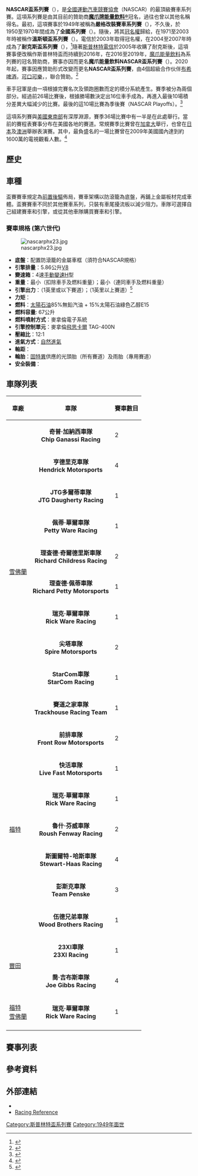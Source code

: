 {{DISPLAYTITLE:NASCAR盃系列賽}}
{{Infobox motorsport championship
| name                 = NASCAR盃系列賽<br>NASCAR Cup Series
| logo                 = NASCAR Cup Series logo.svg
| image-size           = 275px
| caption              =
| category             = {{le|改裝賽車|Stock car racing}}
| country/region       = [[美國|美國]]
| inaugural            = 1949
| folded               = 
| drivers              =
| teams                = 
| engines              = [[雪佛蘭|雪佛蘭]]<br/>[[福特汽車|福特]]<br/>[[豐田汽車|豐田]]
| tyres                = [[固特異|固特異]]
| champion driver      = {{le|切斯·艾洛特|Chase Elliott}}
| champion team        = {{le|亨德里克車隊|Hendrick Motorsports}}
| manufacturer         = [[福特汽車|福特]]
| televised            = 
| website              = {{URL|https://www.nascar.com/news/nascar-cup-series/|NASCAR盃系列賽}}
| current_season       = 2021年NASCAR盃系列賽
}}
'''NASCAR盃系列賽'''（{{lang-en|NASCAR CUP Series}}），是[[全國運動汽車競賽協會|全國運動汽車競賽協會]]（NASCAR）的最頂級賽車系列賽。這項系列賽是由其目前的贊助商'''[[怪獸能量飲料|魔爪牌能量飲料®]]'''冠名，過往也曾以其他名稱得名。最初，這項賽事於1949年被稱為'''嚴格改裝賽車系列賽'''（{{lang-en|Strictly Stock Series}}），不久後，於1950至1970年間成為了'''全國系列賽'''（{{lang-en|Grand National Series}}）。隨後，將其[[冠名權|冠名權]]歸給{{le|R·J·雷諾茲煙草公司|R. J. Reynolds Tobacco Company}}，在1971至2003年時被稱作'''溫斯頓盃系列賽'''（{{lang-en|Winston Cup Series}}）。{{le|耐克斯通訊公司|Nextel Communications|耐克斯}}電信於2003年取得冠名權，在2004至2007年時成為了'''耐克斯盃系列賽'''（{{lang-en|Nextel Cup Series}}），<ref name="nascar.com">{{cite web|url=http://www.nascar.com/2007/news/headlines/cup/07/06/sprint.nextel.cup.name.change/index.html|title=NASCAR  : NASCAR Drivers, Race Standings & News - NASCAR.com|work=nascar.com|accessdate=2015-11-16|archive-date=2011-06-29|archive-url=https://web.archive.org/web/20110629064204/http://www.nascar.com/2007/news/headlines/cup/07/06/sprint.nextel.cup.name.change/index.html|dead-url=no}}</ref>隨著[[Sprint|斯普林特電信]]於2005年收購了耐克斯後，這項賽事便改稱作斯普林特盃而持續到2016年，在2016至2019年，[[怪獸能量飲料|魔爪能量飲料]]為系列賽的冠名贊助商，賽事亦因而更名'''魔爪能量飲料NASCAR盃系列賽'''（{{lang-en|Monster Energy NASCAR Cup Series}}）。2020年起，賽事因應贊助形式改變而更名'''NASCAR盃系列賽'''，由4個超級合作伙伴[[安海斯-布希|布希啤酒]]，[[可口可樂|可口可樂]]，{{le|GEICO保險|GEICO}}，{{le|Xfinity|Xfinity}}聯合贊助。<ref>{{cite web |url=https://www.nascar.com/news-media/2019/12/05/nascar-introduces-premier-partners-of-nascar-cup-series/ |title=NASCAR introduces Premier Partners of NASCAR Cup Series: Busch Beer, Coca-Cola, GEICO, Xfinity |website=NASCAR.com |publisher=NASCAR Digital Media, LLC. |date=December 5, 2019 |access-date=December 6, 2019 |archive-date=2021-11-10 |archive-url=https://web.archive.org/web/20211110045328/https://www.nascar.com/news-media/2019/12/05/nascar-introduces-premier-partners-of-nascar-cup-series/ |dead-url=no }}</ref>

車手冠軍是由一項根據完賽名次及領跑圈數而定的積分系統產生。賽季被分為兩個部分。經過前26場比賽後，根據勝場數決定出16位車手成為{{le|種子 (體育)|Seed (sports)|種子車手}}，再進入最後10場積分差異大幅減少的比賽。最後的這10場比賽為季後賽（NASCAR Playoffs）。<ref name="2014 Chase changes">{{cite press release |url=http://www.nascar.com/en_us/news-media/articles/2014/1/30/chase-for-the-nascar-sprint-cup-championship-format-changes.html |title=NASCAR Announces Chase for the Sprint Cup Format Change |publisher=NASCAR |date=January 30, 2014 |access-date=January 30, 2014 |archive-date=2014-08-13 |archive-url=https://web.archive.org/web/20140813113713/http://www.nascar.com/en_us/news-media/articles/2014/1/30/chase-for-the-nascar-sprint-cup-championship-format-changes.html |dead-url=yes }}</ref>

這項系列賽與[[美國東南部|美國東南部]]有深厚淵源，賽季36場比賽中有一半是在此處舉行。當前的賽程表賽事分布在美國各地的賽道。常規賽季比賽曾在[[加拿大|加拿大]]舉行，也曾在[[日本|日本]]及[[澳洲|澳洲]]舉辦表演賽。其中，最負盛名的一場比賽{{le|戴通納500|Daytona 500}}曾在2009年美國國內達到約1600萬的電視觀看人數。<ref>{{cite web|url=http://www.jayski.com/pages/tvratings2009.htm|title=2009 NASCAR Sprint Cup TV Ratings|work=Jayski.com|accessdate=2009-08-21|archive-url=https://web.archive.org/web/20110909024117/http://www.jayski.com/pages/tvratings2009.htm|archive-date=2011-09-09|dead-url=yes}}</ref>

==歷史==

==車種==
盃賽賽車規定為[[前置後驅|前置後驅]]佈局，賽車架構以防滾籠為底盤，再鋪上金屬板材完成車體。盃賽賽車不同於其他賽車系列，只裝有車尾擾流板以減少阻力。車隊可選擇自己組建賽車和引擎，或從其他車隊購買賽車和引擎。

===賽車規格 (第六世代)===
[[File:nascarphx23.jpg|thumb]]
* '''底盤'''：配置防滾籠的金屬車框（須符合NASCAR規格）
* '''引擎排量'''：5.86公升[[V8引擎|V8]]
* '''變速箱'''：4速[[手動變速器|手動變速]]H型
* '''重量'''：最小{{convert|3200|lb|kg|0|lk=on|abbr=on}}（扣除車手及燃料重量）；最小{{convert|3400|lb|kg|0|lk=on|abbr=on}}（連同車手及燃料重量）
* '''引擎出力'''：{{convert|750|hp|kW|0|lk=in|abbr=on}}（1英里或以下賽道）；{{convert|550|hp|kW|0|lk=in|abbr=on}}（1英里以上賽道）<ref>{{Cite web |url=https://www.nascar.com/news-media/2018/10/02/2019-rules-packages-announced-monster-energy-series/ |title=存档副本 |access-date=2021-08-03 |archive-date=2018-10-03 |archive-url=https://web.archive.org/web/20181003100848/https://www.nascar.com/news-media/2018/10/02/2019-rules-packages-announced-monster-energy-series/ |dead-url=no }}</ref>
* '''力矩'''：{{convert|720|Nm|ftlb|lk=on|abbr=on}}
* '''燃料'''：[[太陽石油公司|太陽石油]]85%無鉛汽油 + 15%太陽石油綠色乙醇E15
* '''燃料容量''':  67公升
* '''燃料噴射方式'''：麥拿倫電子系統
* '''引擎控制單元'''：麥拿倫[[飛思卡爾|飛思卡爾]] TAG-400N
* '''壓縮比'''：12:1
* '''進氣方式'''：[[自然進氣引擎|自然進氣]]
* '''軸距'''：{{convert|110|in|mm|0|lk=on|abbr=on}}
* '''輪胎'''：[[固特異|固特異]]供應的光頭胎（所有賽道）及雨胎（專用賽道）
* '''安全裝備'''：{{le|漢斯裝置|HANS device}}

==車隊列表==
{| class="wikitable" style="font-size: 95%;"
! 車廠
! 車隊
! 賽車數目
|-
! rowspan=10| [[雪佛蘭|雪佛蘭]]
| style="text-align:center;"| '''奇普·加納西車隊'''<br/>'''Chip Ganassi Racing'''
| 2
|-
| style="text-align:center;"| '''亨德里克車隊'''<br/>'''Hendrick Motorsports'''
| 4
|-
| style="text-align:center;"| '''JTG多爾蒂車隊'''<br/>'''JTG Daugherty Racing'''
| 1
|-
| style="text-align:center;"| '''佩蒂·華爾車隊'''<br/>'''Petty Ware Racing'''
| 1
|-
| style="text-align:center;"| '''理查德·奇爾德里斯車隊'''<br/>'''Richard Childress Racing'''
| 2
|-
| style="text-align:center;"| '''理查德·佩蒂車隊'''<br/>'''Richard Petty Motorsports'''
| 1
|-
| style="text-align:center;"| '''瑞克·華爾車隊'''<br/>'''Rick Ware Racing'''
| 1
|-
| style="text-align:center;"| '''尖塔車隊'''<br/>'''Spire Motorsports'''
| 2
|-
| style="text-align:center;"| '''StarCom車隊'''<br/>'''StarCom Racing'''
| 1
|-
| style="text-align:center;"| '''賽道之家車隊'''<br/>'''Trackhouse Racing Team'''
| 1
|-
! rowspan=7| [[福特汽車|福特]]
| style="text-align:center;"| '''前排車隊'''<br/>'''Front Row Motorsports'''
| 2
|-
| style="text-align:center;"| '''快活車隊'''<br/>'''Live Fast Motorsports'''
| 1
|-
| style="text-align:center;"| '''瑞克·華爾車隊'''<br/>'''Rick Ware Racing'''
| 1
|-
| style="text-align:center;"| '''魯什·芬威車隊'''<br/>'''Roush Fenway Racing'''
| 2
|-
| style="text-align:center;"| '''斯圖爾特-哈斯車隊'''<br/>'''Stewart-Haas Racing'''
| 4
|-
| style="text-align:center;"| '''彭斯克車隊'''<br/>'''Team Penske'''
| 3
|-
| style="text-align:center;"| '''伍德兄弟車隊'''<br/>'''Wood Brothers Racing'''
| 1
|-
! rowspan=2| [[豐田汽車|豐田]]
| style="text-align:center;"| '''23XI車隊'''<br/>'''23XI Racing'''
| 1
|-
| style="text-align:center;"| '''喬·吉布斯車隊'''<br/>'''Joe Gibbs Racing'''
| 4
|-
! rowspan=1| [[福特汽車|福特]]<br/>[[雪佛蘭|雪佛蘭]]
| style="text-align:center;"| '''瑞克·華爾車隊'''<br/>'''Rick Ware Racing'''
| 1
|-
|}

==賽事列表==


==參考資料==
{{reflist}}

==外部連結==
*{{Official website|http://www.nascar.com/en_us/sprint-cup-series.html}}
* [http://www.racing-reference.info/ Racing Reference] {{Wayback|url=http://www.racing-reference.info/ |date=20060815150304 }}

[[Category:斯普林特盃系列賽|Category:斯普林特盃系列賽]]
[[Category:1949年面世|Category:1949年面世]]
{{DEFAULTSORT:猛士特能量盃系列賽}}